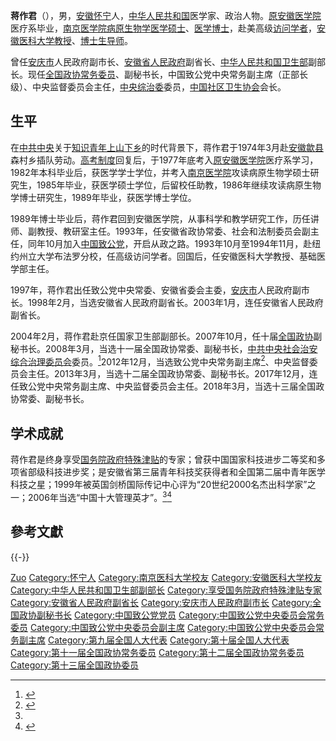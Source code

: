 '''蒋作君'''（{{bd|1955年|7月||catIdx=Jiang蒋}}），男，[[安徽|安徽]][[怀宁|怀宁]]人，[[中华人民共和国|中华人民共和国]]医学家、政治人物。[[安徽医科大学|原安徽医学院]]医疗系毕业，[[南京医学院|南京医学院]][[病原生物学|病原生物学]][[医学硕士|医学硕士]]、[[医学博士|医学博士]]，赴美高级[[访问学者|访问学者]]，[[安徽医科大学|安徽医科大学]][[教授|教授]]、[[博士生导师|博士生导师]]。

曾任[[安庆市|安庆市]]人民政府副市长、[[安徽省人民政府|安徽省人民政府]]副省长、[[中华人民共和国卫生部|中华人民共和国卫生部]]副部长。现任[[全国政协常务委员|全国政协常务委员]]、副秘书长，中国致公党中央常务副主席（正部长级）、中央监督委员会主任，[[中央综治委|中央综治委]]委员，[[中国社区卫生协会|中国社区卫生协会]]会长。

== 生平 ==
在[[中共中央|中共中央]]关于[[知识青年|知识青年]][[上山下乡|上山下乡]]的时代背景下，蒋作君于1974年3月赴[[安徽|安徽]][[歙县|歙县]]森村乡插队劳动。[[普通高等学校招生全国统一考试|高考制度]]回复后，于1977年底考入[[安徽医科大学|原安徽医学院]]医疗系学习，1982年本科毕业后，获医学学士学位，并考入[[南京医学院|南京医学院]]攻读病原生物学硕士研究生，1985年毕业，获医学硕士学位，后留校任助教，1986年继续攻读病原生物学博士研究生，1989年毕业，获医学博士学位。 　　

1989年博士毕业后，蒋作君回到安徽医学院，从事科学和教学研究工作，历任讲师、副教授、教研室主任。1993年，任安徽省政协常委、社会和法制委员会副主任，同年10月加入[[中国致公党|中国致公党]]，开启从政之路。1993年10月至1994年11月，赴纽约州立大学布法罗分校，任高级访问学者。回国后，任安徽医科大学教授、基础医学部主任。

1997年，蒋作君出任致公党中央常委、安徽省委会主委，[[安庆市|安庆市]]人民政府副市长。1998年2月，当选安徽省人民政府副省长。2003年1月，连任安徽省人民政府副省长。

2004年2月，蒋作君赴京任国家卫生部副部长。2007年10月，任十届[[全国政协|全国政协]]副秘书长。2008年3月，当选十一届全国政协常委、副秘书长，[[中共中央社会治安综合治理委员会|中共中央社会治安综合治理委员会]]委员。<ref name=zgdw>{{Cite web |url=http://www.zg.org.cn/zyld/zgdzycwfzx/201212/t20121214_19463.htm |title=中国致公党中央：蒋作君介绍 |accessdate=2016-06-03 |archiveurl=https://web.archive.org/web/20160611085438/http://www.zg.org.cn/zyld/zgdzycwfzx/201212/t20121214_19463.htm |archivedate=2016-06-11 |deadurl=yes }}</ref>2012年12月，当选致公党中央常务副主席<ref name=xhw>{{Cite web |url=http://news.xinhuanet.com/politics/2012-12/06/c_113934865.htm |title=中国致公党第十四届中央委员会主席、副主席、常委名单，新华网 |access-date=2016-06-03 |archive-date=2017-03-05 |archive-url=https://web.archive.org/web/20170305062917/http://news.xinhuanet.com/politics/2012-12/06/c_113934865.htm |dead-url=no }}</ref>、中央监督委员会主任。2013年3月，当选十二届全国政协常委、副秘书长。2017年12月，连任致公党中央常务副主席、中央监督委员会主任。2018年3月，当选十三届全国政协常委、副秘书长。

== 学术成就 ==
蒋作君是终身享受[[国务院政府特殊津贴|国务院政府特殊津贴]]的专家；曾获中国国家科技进步二等奖和多项省部级科技进步奖；是安徽省第三届青年科技奖获得者和全国第二届中青年医学科技之星；1999年被英国剑桥国际传记中心评为“20世纪2000名杰出科学家”之一；2006年当选“中国十大管理英才”。<ref name=zgdw/><ref name=ahykw>{{Cite web |url=http://www.ahmu.edu.cn/s/150/t/747/c4/9c/info50332.htm |title=蒋作君简介，安徽医科大学网 |access-date=2016-06-03 |archive-date=2016-10-15 |archive-url=https://web.archive.org/web/20161015085041/http://www.ahmu.edu.cn/s/150/t/747/c4/9c/info50332.htm |dead-url=no }}</ref>

== 參考文獻 ==
{{Reflist|30em}}

{{-}}
{{start box}}
{{s-ppo|[[中国民主党派|中国民主党派]]}}
{{s-before|[[王钦敏|王钦敏]]}}
{{s-title|[[中國致公黨|中國致公黨]][[中央委员会|中央委员会]]常务副主席|2012年12月-}}
{{s-inc}}
{{s-npo|pro}}
{{s-new|新设机构}}
{{s-title|[[中国社区卫生协会|中国社区卫生协会]]会长|2007年1月-}}
{{s-inc}}
{{end box}}

{{Navboxes 
| title  = 蒋作君在[[中国致公党|中国致公党]]的职务
| list1  =
{{中国致公党第十一届中央委员会}}
{{中国致公党第十二届中央委员会}}
{{中国致公党第十三届中央委员会}}
{{中国致公党第十四届中央委员会}}
{{中国致公党第十五届中央委员会}}
}}

{{Authority control}}
{{DEFAULTSORT:Jiang蒋}}
[[Category:蔣姓|Zuo]]
[[Category:怀宁人|Category:怀宁人]]
[[Category:南京医科大学校友|Category:南京医科大学校友]]
[[Category:安徽医科大学校友|Category:安徽医科大学校友]]
[[Category:中华人民共和国卫生部副部长|Category:中华人民共和国卫生部副部长]]
[[Category:享受国务院政府特殊津贴专家|Category:享受国务院政府特殊津贴专家]]
[[Category:安徽省人民政府副省长|Category:安徽省人民政府副省长]]
[[Category:安庆市人民政府副市长|Category:安庆市人民政府副市长]]
[[Category:全国政协副秘书长|Category:全国政协副秘书长]]
[[Category:中国致公党党员|Category:中国致公党党员]]
[[Category:中国致公党中央委员会常务委员|Category:中国致公党中央委员会常务委员]]
[[Category:中国致公党中央委员会副主席|Category:中国致公党中央委员会副主席]]
[[Category:中国致公党中央委员会常务副主席|Category:中国致公党中央委员会常务副主席]]
[[Category:第九届全国人大代表|Category:第九届全国人大代表]]
[[Category:第十届全国人大代表|Category:第十届全国人大代表]]
[[Category:第十一届全国政协常务委员|Category:第十一届全国政协常务委员]]
[[Category:第十二届全国政协常务委员|Category:第十二届全国政协常务委员]]
[[Category:第十三届全国政协委员|Category:第十三届全国政协委员]]